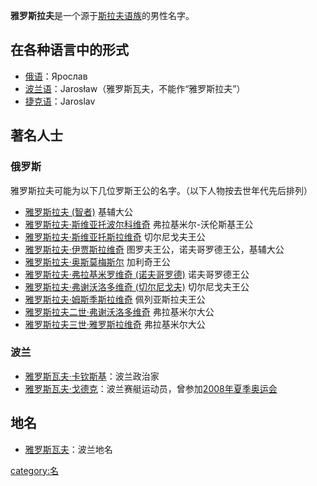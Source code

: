 '''雅罗斯拉夫'''是一个源于[[斯拉夫语族|斯拉夫语族]]的男性名字。

==在各种语言中的形式==

*[[俄语|俄语]]：Ярослав
*[[波兰语|波兰语]]：Jarosław（雅罗斯瓦夫，不能作“雅罗斯拉夫”）
*[[捷克语|捷克语]]：Jaroslav

==著名人士==
===俄罗斯===

雅罗斯拉夫可能为以下几位罗斯王公的名字。（以下人物按去世年代先后排列）

*[[雅罗斯拉夫_(智者)|雅罗斯拉夫 (智者)]] 基辅大公
*[[雅罗斯拉夫·斯维亚托波尔科维奇|雅罗斯拉夫·斯维亚托波尔科维奇]] 弗拉基米尔-沃伦斯基王公
*[[雅罗斯拉夫·斯维亚托斯拉维奇|雅罗斯拉夫·斯维亚托斯拉维奇]] 切尔尼戈夫王公
*[[雅罗斯拉夫·伊贾斯拉维奇|雅罗斯拉夫·伊贾斯拉维奇]] 图罗夫王公，诺夫哥罗德王公，基辅大公
*[[雅罗斯拉夫·奥斯莫梅斯尔|雅罗斯拉夫·奥斯莫梅斯尔]] 加利奇王公
*[[雅罗斯拉夫·弗拉基米罗维奇_(诺夫哥罗德)|雅罗斯拉夫·弗拉基米罗维奇 (诺夫哥罗德)]] 诺夫哥罗德王公
*[[雅罗斯拉夫·弗谢沃洛多维奇_(切尔尼戈夫)|雅罗斯拉夫·弗谢沃洛多维奇 (切尔尼戈夫)]] 切尔尼戈夫王公
*[[雅罗斯拉夫·姆斯季斯拉维奇|雅罗斯拉夫·姆斯季斯拉维奇]] 佩列亚斯拉夫王公
*[[雅罗斯拉夫二世·弗谢沃洛多维奇|雅罗斯拉夫二世·弗谢沃洛多维奇]] 弗拉基米尔大公
*[[雅罗斯拉夫三世·雅罗斯拉维奇|雅罗斯拉夫三世·雅罗斯拉维奇]] 弗拉基米尔大公

===波兰===
*[[雅罗斯瓦夫·卡钦斯基|雅罗斯瓦夫·卡钦斯基]]：波兰政治家
*[[雅罗斯瓦夫·戈德克|雅罗斯瓦夫·戈德克]]：波兰赛艇运动员，曾参加[[2008年夏季奥运会|2008年夏季奥运会]]

==地名==
*[[雅罗斯瓦夫|雅罗斯瓦夫]]：波兰地名

{{disambig|Cat=五字人名消歧义}}

[[category:名|category:名]]